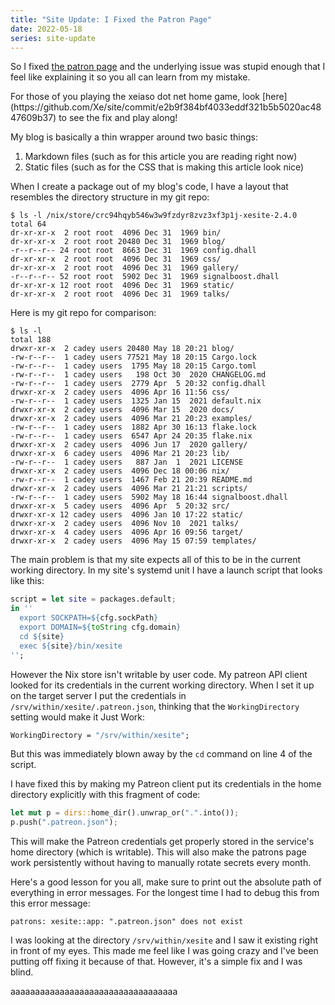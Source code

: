 ```yaml
---
title: "Site Update: I Fixed the Patron Page"
date: 2022-05-18
series: site-update
---
```


So I fixed [the patron page](https://xeiaso.net/patrons) and the
underlying issue was stupid enough that I feel like explaining it so you all can
learn from my mistake.

<XeblogConv name="Numa" mood="delet">
  For those of you playing the xeiaso dot net home game, look
  [here](https://github.com/Xe/site/commit/e2b9f384bf4033eddf321b5b5020ac4847609b37)
  to see the fix and play along!
</XeblogConv>

My blog is basically a thin wrapper around two basic things:

1. Markdown files (such as for this article you are reading right now)
2. Static files (such as for the CSS that is making this article look nice)

When I create a package out of my blog's code, I have a layout that resembles
the directory structure in my git repo:

```
$ ls -l /nix/store/crc94hqyb546w3w9fzdyr8zvz3xf3p1j-xesite-2.4.0
total 64
dr-xr-xr-x  2 root root  4096 Dec 31  1969 bin/
dr-xr-xr-x  2 root root 20480 Dec 31  1969 blog/
-r--r--r-- 24 root root  8663 Dec 31  1969 config.dhall
dr-xr-xr-x  2 root root  4096 Dec 31  1969 css/
dr-xr-xr-x  2 root root  4096 Dec 31  1969 gallery/
-r--r--r-- 52 root root  5902 Dec 31  1969 signalboost.dhall
dr-xr-xr-x 12 root root  4096 Dec 31  1969 static/
dr-xr-xr-x  2 root root  4096 Dec 31  1969 talks/
```

Here is my git repo for comparison:

```
$ ls -l
total 188
drwxr-xr-x  2 cadey users 20480 May 18 20:21 blog/
-rw-r--r--  1 cadey users 77521 May 18 20:15 Cargo.lock
-rw-r--r--  1 cadey users  1795 May 18 20:15 Cargo.toml
-rw-r--r--  1 cadey users   198 Oct 30  2020 CHANGELOG.md
-rw-r--r--  1 cadey users  2779 Apr  5 20:32 config.dhall
drwxr-xr-x  2 cadey users  4096 Apr 16 11:56 css/
-rw-r--r--  1 cadey users  1325 Jan 15  2021 default.nix
drwxr-xr-x  2 cadey users  4096 Mar 15  2020 docs/
drwxr-xr-x  2 cadey users  4096 Mar 21 20:23 examples/
-rw-r--r--  1 cadey users  1882 Apr 30 16:13 flake.lock
-rw-r--r--  1 cadey users  6547 Apr 24 20:35 flake.nix
drwxr-xr-x  2 cadey users  4096 Jun 17  2020 gallery/
drwxr-xr-x  6 cadey users  4096 Mar 21 20:23 lib/
-rw-r--r--  1 cadey users   887 Jan  1  2021 LICENSE
drwxr-xr-x  2 cadey users  4096 Dec 18 00:06 nix/
-rw-r--r--  1 cadey users  1467 Feb 21 20:39 README.md
drwxr-xr-x  2 cadey users  4096 Mar 21 21:21 scripts/
-rw-r--r--  1 cadey users  5902 May 18 16:44 signalboost.dhall
drwxr-xr-x  5 cadey users  4096 Apr  5 20:32 src/
drwxr-xr-x 12 cadey users  4096 Jan 10 17:22 static/
drwxr-xr-x  2 cadey users  4096 Nov 10  2021 talks/
drwxr-xr-x  4 cadey users  4096 Apr 16 09:56 target/
drwxr-xr-x  2 cadey users  4096 May 15 07:59 templates/
```

The main problem is that my site expects all of this to be in the current
working directory. In my site's systemd unit I have a launch script that looks
like this:

```nix
script = let site = packages.default;
in ''
  export SOCKPATH=${cfg.sockPath}
  export DOMAIN=${toString cfg.domain}
  cd ${site}
  exec ${site}/bin/xesite
'';
```

However the Nix store isn't writable by user code. My patreon API client looked
for its credentials in the current working directory. When I set it up on the
target server I put the credentials in `/srv/within/xesite/.patreon.json`,
thinking that the `WorkingDirectory` setting would make it Just Work:

```nix
WorkingDirectory = "/srv/within/xesite";
```

But this was immediately blown away by the `cd` command on line 4 of the script.

I have fixed this by making my Patreon client put its credentials in the home
directory explicitly with this fragment of code:

```rust
let mut p = dirs::home_dir().unwrap_or(".".into());
p.push(".patreon.json");
```

This will make the Patreon credentials get properly stored in the service's home
directory (which is writable). This will also make the patrons page work
persistently without having to manually rotate secrets every month.

Here's a good lesson for you all, make sure to print out the absolute path of
everything in error messages. For the longest time I had to debug this from this
error message:

```
patrons: xesite::app: ".patreon.json" does not exist
```

I was looking at the directory `/srv/within/xesite` and I saw it existing right
in front of my eyes. This made me feel like I was going crazy and I've been
putting off fixing it because of that. However, it's a simple fix and I was
blind.

<XeblogConv name="Cadey" mood="coffee">
  aaaaaaaaaaaaaaaaaaaaaaaaaaaaaaaaaa
</XeblogConv>
